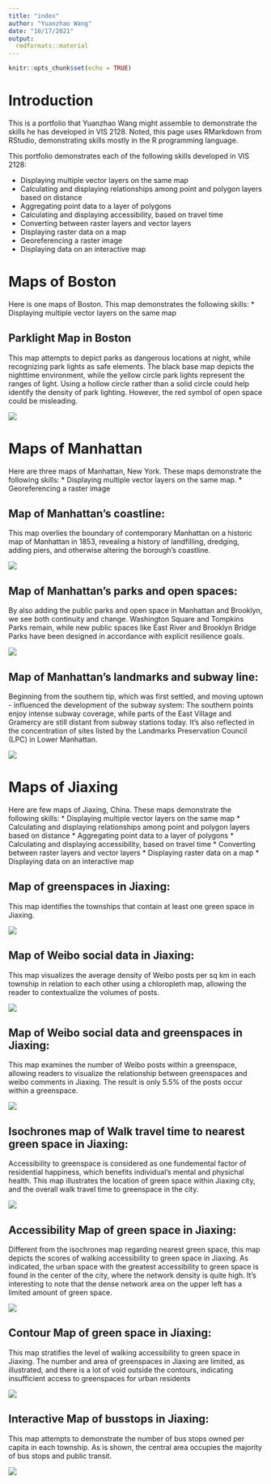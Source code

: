 ```yaml
---
title: "index"
author: "Yuanzhao Wang"
date: "10/17/2021"
output: 
  rmdformats::material
---
```


```r
knitr::opts_chunk$set(echo = TRUE)
```

# Introduction

This is a portfolio that Yuanzhao Wang might assemble to demonstrate the skills he has developed in VIS 2128. Noted, this page uses RMarkdown from RStudio, demonstrating skills mostly in the R programming language.

<!-- This example uses the `material` theme, which is available if you install the `rmdformats` package. The themes in the `rmdformats` have a table of contents that only includes level-one headings. -->

<!-- Other themes in the `rmdformats` package are `downcute`, `html_clean`, `html_docco`, `readthedown`, and `robobook`.   -->

This portfolio demonstrates each of the following skills developed in VIS 2128:

* Displaying multiple vector layers on the same map
* Calculating and displaying relationships among point and polygon layers based on distance
* Aggregating point data to a layer of polygons
* Calculating and displaying accessibility, based on travel time
* Converting between raster layers and vector layers
* Displaying raster data on a map
* Georeferencing a raster image
* Displaying data on an interactive map

# Maps of Boston
Here is one maps of Boston. This map demonstrates the following skills:
* Displaying multiple vector layers on the same map

## Parklight Map in Boston
This map attempts to depict parks as dangerous locations at night, while recognizing park lights as safe elements. The black base map depicts the nighttime environment, while the yellow circle park lights represent the ranges of light. Using a hollow circle rather than a solid circle could help identify the density of park lighting. However, the red symbol of open space could be misleading.

[![](thumbnails/bos2.png)](https://github.com/WTHSYZW/portfolio-for-VIS-2128/fullsize/bos2.pdf){target="_blank"}



# Maps of Manhattan
Here are three maps of Manhattan, New York. These maps demonstrate the following skills:
* Displaying multiple vector layers on the same map.
* Georeferencing a raster image

## Map of Manhattan’s coastline:
This map overlies the boundary of contemporary Manhattan on a historic map of Manhattan in 1853, revealing a
history of landfilling, dredging, adding piers, and otherwise altering the borough’s coastline.

[![](thumbnails/ny1.png)](https://github.com/WTHSYZW/portfolio-for-VIS-2128/fullsize/ny1.pdf){target="_blank"}

## Map of Manhattan’s parks and open spaces:
By also adding the public parks and open space in Manhattan and
Brooklyn, we see both continuity and change. Washington Square and Tompkins Parks remain, while
new public spaces like East River and Brooklyn Bridge Parks have been designed in accordance with
explicit resilience goals.

[![](thumbnails/ny2.png)](https://github.com/WTHSYZW/portfolio-for-VIS-2128/fullsize/ny2.pdf){target="_blank"}

## Map of Manhattan’s landmarks and subway line:
Beginning from the southern tip, which was first settled, and moving uptown - influenced the development of the subway system: The southern points enjoy intense subway coverage, while parts of the East Village and Gramercy are still distant from subway stations today. It’s also reflected in the concentration of sites listed by the Landmarks Preservation Council (LPC) in Lower Manhattan.

[![](thumbnails/ny3.png)](https://github.com/WTHSYZW/portfolio-for-VIS-2128/fullsize/ny3.pdf){target="_blank"}


# Maps of Jiaxing
Here are few maps of Jiaxing, China. These maps demonstrate the following skills:
* Displaying multiple vector layers on the same map
* Calculating and displaying relationships among point and polygon layers based on distance
* Aggregating point data to a layer of polygons
* Calculating and displaying accessibility, based on travel time
* Converting between raster layers and vector layers
* Displaying raster data on a map
* Displaying data on an interactive map

## Map of greenspaces in Jiaxing:
This map identifies the townships that contain at least one green space in Jiaxing. 


[![](thumbnails/weibo3.png)](https://github.com/WTHSYZW/portfolio-for-VIS-2128/fullsize/weibo3.pdf){target="_blank"}

## Map of Weibo social data in Jiaxing:
This map visualizes the average density of Weibo posts per sq km in each township in relation to each other using a chloropleth map, allowing the reader to contextualize the volumes of posts.

[![](thumbnails/weibo2.png)](https://github.com/WTHSYZW/portfolio-for-VIS-2128/fullsize/weibo2.pdf){target="_blank"}

## Map of Weibo social data and greenspaces in Jiaxing:
This map examines the number of Weibo posts within a greenspace, allowing readers to visualize the relationship between greenspaces and weibo comments in Jiaxing. The result is only 5.5% of the posts occur within a greenspace.

[![](thumbnails/weibo1.png)](https://github.com/WTHSYZW/portfolio-for-VIS-2128/fullsize/weibo1.pdf){target="_blank"}

## Isochrones map of Walk travel time to nearest green space in Jiaxing:
Accessibility to greenspace is considered as one fundemental factor of residential happiness, which benefits individual's mental and physichal health. This map illustrates the location of green space within Jiaxing city, and the overall walk travel time to greenspace in the city.

[![](thumbnails/jx1.png)](https://github.com/WTHSYZW/portfolio-for-VIS-2128/fullsize/jx1.pdf){target="_blank"}

## Accessibility Map of green space in Jiaxing:
Different from the isochrones map regarding nearest green space, this map depicts the scores of walking accessibility to green space in Jiaxing. As indicated, the urban space with the greatest accessibility to green space is found in the center of the city, where the network density is quite high. It's interesting to note that the dense network area on the upper left has a limited amount of green space.

[![](thumbnails/jx2.png)](https://github.com/WTHSYZW/portfolio-for-VIS-2128/fullsize/jx2.pdf){target="_blank"}

## Contour Map of green space in Jiaxing:
This map stratifies the level of walking accessibility to green space in Jiaxing. The number and area of greenspaces in Jiaxing are limited, as illustrated, and there is a lot of void outside the contours, indicating insufficient access to greenspaces for urban residents

[![](thumbnails/jx3.png)](https://github.com/WTHSYZW/portfolio-for-VIS-2128/fullsize/jx3.pdf){target="_blank"}

## Interactive Map of busstops in Jiaxing:
This map attempts to demonstrate the number of bus stops owned per capita in each township. As is shown, the central area occupies the majority of bus stops and public transit.

[![](thumbnails/Jiaxing_interactive.png)](https://github.com/WTHSYZW/portfolio-for-VIS-2128/fullsize/JX_transit_map2.html){target="_blank"}



